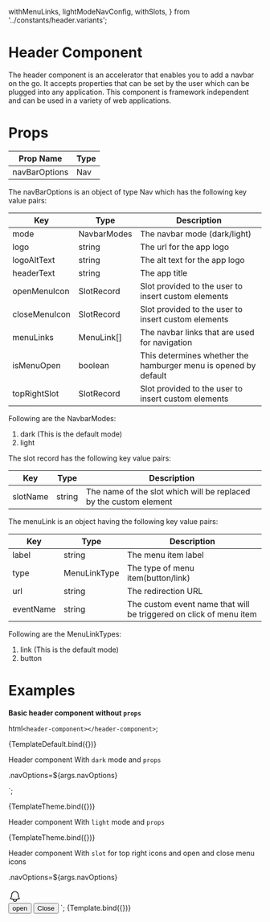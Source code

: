   withMenuLinks,
  lightModeNavConfig,
  withSlots,
} from '../constants/header.variants';

# Header Component

The header component is an accelerator that enables you to add a navbar on the go. It accepts properties that can be set by the user which can be plugged into any application.
This component is framework independent and can be used in a variety of web applications.

# Props

| Prop Name     | Type |
| ------------- | ---- |
| navBarOptions | Nav  |

The navBarOptions is an object of type Nav which has the following key value pairs:

| Key           | Type        | Description                                                     |
| ------------- | ----------- | --------------------------------------------------------------- |
| mode          | NavbarModes | The navbar mode (dark/light)                                    |
| logo          | string      | The url for the app logo                                        |
| logoAltText   | string      | The alt text for the app logo                                   |
| headerText    | string      | The app title                                                   |
| openMenuIcon  | SlotRecord  | Slot provided to the user to insert custom elements             |
| closeMenuIcon | SlotRecord  | Slot provided to the user to insert custom elements             |
| menuLinks     | MenuLink[]  | The navbar links that are used for navigation                   |
| isMenuOpen    | boolean     | This determines whether the hamburger menu is opened by default |
| topRightSlot  | SlotRecord  | Slot provided to the user to insert custom elements             |

Following are the NavbarModes:

1. dark (This is the default mode)
2. light

The slot record has the following key value pairs:

| Key      | Type   | Description                                                       |
| -------- | ------ | ----------------------------------------------------------------- |
| slotName | string | The name of the slot which will be replaced by the custom element |

The menuLink is an object having the following key value pairs:

| Key       | Type         | Description                                                        |
| --------- | ------------ | ------------------------------------------------------------------ |
| label     | string       | The menu item label                                                |
| type      | MenuLinkType | The type of menu item(button/link)                                 |
| url       | string       | The redirection URL                                                |
| eventName | string       | The custom event name that will be triggered on click of menu item |

Following are the MenuLinkTypes:

1. link (This is the default mode)
2. button

<Meta title="Accelerators/Header" />

# Examples

**Basic header component without `props`**

  html`<header-component></header-component>`;

<Canvas columns={1}>
  <Story name="default">{TemplateDefault.bind({})}</Story>
</Canvas>

Header component With `dark` mode and `props`

  .navOptions=${args.navOptions}
>
</header-component>`;

<Canvas columns={1}>
  <Story name="Dark" args={{ navOptions: withMenuLinks }}>
    {TemplateTheme.bind({})}
  </Story>
</Canvas>

Header component With `light` mode and `props`

<Canvas columns={1}>
  <Story name="Light" args={{ navOptions: lightModeNavConfig }}>
    {TemplateTheme.bind({})}
  </Story>
</Canvas>

Header component With `slot` for top right icons and open and close menu icons

  .navOptions=${args.navOptions}
>
  <div slot="slot-div" style="display:flex;flex-direction:row">
    <svg
      xmlns="http://www.w3.org/2000/svg"
      fill="white"
      viewBox="0 0 24 24"
      stroke-width="1.5"
      stroke="currentColor"
      aria-hidden="true"
      style="width:26px;height:26px;margin-top:3px;margin-right:5px"
    >
      <path
        stroke-linecap="round"
        stroke-linejoin="round"
        d="M14.857 17.082a23.848 23.848 0 005.454-1.31A8.967 8.967 0 0118 9.75v-.7V9A6 6 0 006 9v.75a8.967 8.967 0 01-2.312 6.022c1.733.64 3.56 1.085 5.455 1.31m5.714 0a24.255 24.255 0 01-5.714 0m5.714 0a3 3 0 11-5.714 0"
      />
    </svg>
    <img
      class="h-8 w-8 rounded-full"
      src="https://cdn.icon-icons.com/icons2/1378/PNG/512/avatardefault_92824.png"
      alt=""
    />
  </div>
  <button slot="open">open</button>
  <button slot="close">Close</button>
</header-component>`;

<Canvas columns={1}>
  <Story name="withSlot" args={{ navOptions: withSlots }}>
    {Template.bind({})}
  </Story>
</Canvas>
